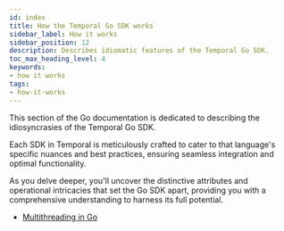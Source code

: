 ```yaml
---
id: index
title: How the Temporal Go SDK works
sidebar_label: How it works
sidebar_position: 12
description: Describes idiomatic features of the Temporal Go SDK.
toc_max_heading_level: 4
keywords:
- how it works
tags:
- how-it-works
---
```


This section of the Go documentation is dedicated to describing the idiosyncrasies of the Temporal Go SDK.

Each SDK in Temporal is meticulously crafted to cater to that language's specific nuances and best practices, ensuring seamless integration and optimal functionality.

As you delve deeper, you'll uncover the distinctive attributes and operational intricacies that set the Go SDK apart, providing you with a comprehensive understanding to harness its full potential.

- [Multithreading in Go](/dev-guide/go/multithreading)

